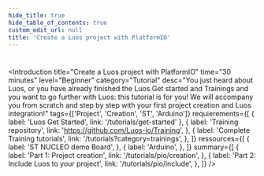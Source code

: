 ```yaml
---
hide_title: true
hide_table_of_contents: true
custom_edit_url: null
title: 'Create a Luos project with PlatformIO'
---
```



#
<Introduction
  title="Create a Luos project with PlatformIO"
  time="30 minutes"
  level="Beginner"
  category="Tutorial"
  desc="You just heard about Luos, or you have already finished the Luos Get started and Trainings and you want to go further with Luos: this tutorial is for you! We will accompany you from scratch and step by step with your first project creation and Luos integration!"
  tags={['Project', 'Creation', 'ST', 'Arduino']}
  requierements={[
    { label: 'Luos Get Started', link: '/tutorials/get-started' },
    {
      label: 'Training repository',
      link: 'https://github.com/Luos-io/Training',
    },
    {
      label: 'Complete Training tutorials',
      link: '/tutorials?category=trainings',
    },
  ]}
  ressources={[
    {
      label: 'ST NUCLEO demo Board',
    },
    {
      label: 'Arduino',
    },
  ]}
  summary={[
    {
      label: 'Part 1: Project creation',
      link: '/tutorials/pio/creation',
    },
    {
      label: 'Part 2: Include Luos to your project',
      link: '/tutorials/pio/include',
    },
  ]}
/>
